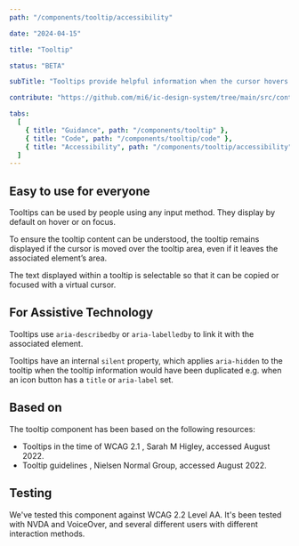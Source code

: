 ```yaml
---
path: "/components/tooltip/accessibility"

date: "2024-04-15"

title: "Tooltip"

status: "BETA"

subTitle: "Tooltips provide helpful information when the cursor hovers over an element or when focus is applied."

contribute: "https://github.com/mi6/ic-design-system/tree/main/src/content/structured/components/tooltip"

tabs:
  [
    { title: "Guidance", path: "/components/tooltip" },
    { title: "Code", path: "/components/tooltip/code" },
    { title: "Accessibility", path: "/components/tooltip/accessibility" },
  ]
---
```


## Easy to use for everyone

Tooltips can be used by people using any input method. They display by default on hover or on focus.

To ensure the tooltip content can be understood, the tooltip remains displayed if the cursor is moved over the tooltip area, even if it leaves the associated element’s area.

The text displayed within a tooltip is selectable so that it can be copied or focused with a virtual cursor.

## For Assistive Technology

Tooltips use `aria-describedby` or `aria-labelledby` to link it with the associated element.

Tooltips have an internal `silent` property, which applies `aria-hidden` to the tooltip when the tooltip information would have been duplicated e.g. when an icon button has a `title` or `aria-label` set.

## Based on

The tooltip component has been based on the following resources:

<ul>
  <li>
    <ic-link
      target="_blank"
      href="https://sarahmhigley.com/writing/tooltips-in-wcag-21/"
      rel="noreferer noopener nofollow"
    >
      Tooltips in the time of WCAG 2.1
    </ic-link>
    , Sarah M Higley, accessed August 2022.
  </li>
  <li>
    <ic-link
      target="_blank"
      href="https://www.nngroup.com/articles/tooltip-guidelines/"
      rel="noreferer noopener nofollow"
    >
      Tooltip guidelines
    </ic-link>
    , Nielsen Normal Group, accessed August 2022.
  </li>
</ul>

## Testing

We've tested this component against WCAG 2.2 Level AA. It's been tested with NVDA and VoiceOver, and several different users with different interaction methods.
